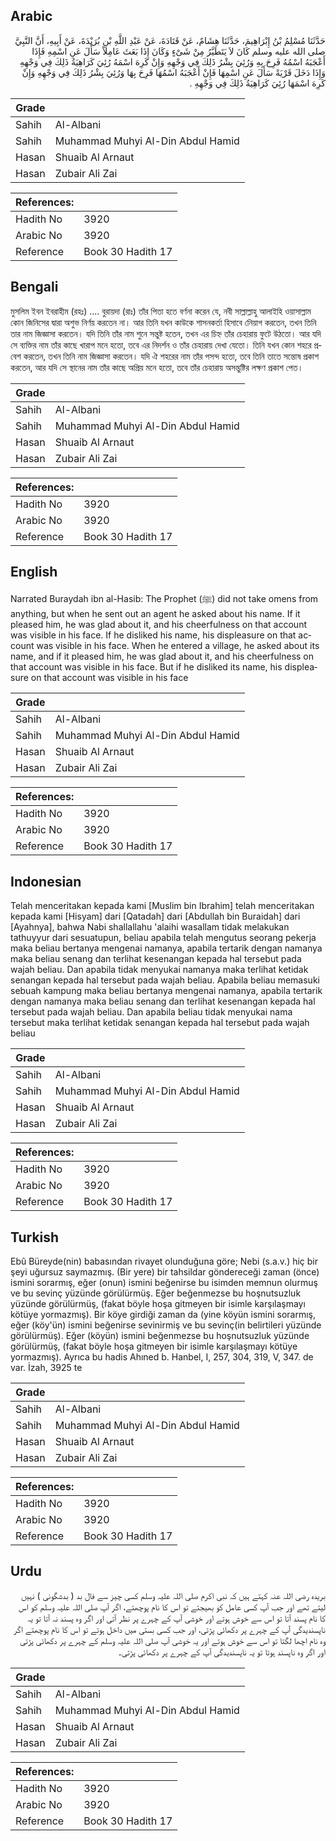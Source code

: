 ## Arabic


<div dir="rtl" lang="ar" style={{fontSize:'larger',backgroundColor:'#f8f9fa',padding:20}}>
حَدَّثَنَا مُسْلِمُ بْنُ إِبْرَاهِيمَ، حَدَّثَنَا هِشَامٌ، عَنْ قَتَادَةَ، عَنْ عَبْدِ اللَّهِ بْنِ بُرَيْدَةَ، عَنْ أَبِيهِ، أَنَّ النَّبِيَّ صلى الله عليه وسلم كَانَ لاَ يَتَطَيَّرُ مِنْ شَىْءٍ وَكَانَ إِذَا بَعَثَ عَامِلاً سَأَلَ عَنِ اسْمِهِ فَإِذَا أَعْجَبَهُ اسْمُهُ فَرِحَ بِهِ وَرُئِيَ بِشْرُ ذَلِكَ فِي وَجْهِهِ وَإِنْ كَرِهَ اسْمَهُ رُئِيَ كَرَاهِيَةُ ذَلِكَ فِي وَجْهِهِ وَإِذَا دَخَلَ قَرْيَةً سَأَلَ عَنِ اسْمِهَا فَإِنْ أَعْجَبَهُ اسْمُهَا فَرِحَ بِهَا وَرُئِيَ بِشْرُ ذَلِكَ فِي وَجْهِهِ وَإِنْ كَرِهَ اسْمَهَا رُئِيَ كَرَاهِيَةُ ذَلِكَ فِي وَجْهِهِ ‏.‏
</div>
<div style={{backgroundColor:'#f8f9fa',padding:20, marginBottom: 10}}><table> <thead> <tr> <th>Grade</th> <th></th> </tr> </thead> <tbody> <tr><td>Sahih</td><td>Al-Albani</td></tr><tr><td>Sahih</td><td>Muhammad Muhyi Al-Din Abdul Hamid</td></tr><tr><td>Hasan</td><td>Shuaib Al Arnaut</td></tr><tr><td>Hasan</td><td>Zubair Ali Zai</td></tr></tbody></table><table> <thead> <tr> <th>References:</th> <th></th> </tr> </thead> <tbody><tr><td>Hadith No</td><td>3920</td></tr><tr><td>Arabic No</td><td>3920</td></tr><tr><td>Reference</td><td>Book 30 Hadith 17</td></tr></tbody></table></div>

## Bengali


<div dir="ltr" lang="bn" style={{fontSize:'larger',backgroundColor:'#f8f9fa',padding:20}}>
মুসলিম ইবন ইবরাহীম (রহঃ) .... বুরায়দা (রাঃ) তাঁর পিতা হতে বর্ণনা করেন যে, নবী সাল্লাল্লাহু আলাইহি ওয়াসাল্লাম কোন জিনিসের দ্বারা অশুভ নির্ণয় করতেন না। আর তিনি যখন কাউকে শাসনকর্তা হিসাবে নিেয়াগ করতেন, তখন তিনি তার নাম জিজ্ঞাসা করতেন। যদি তিনি তাঁর নাম শুনে সন্তুষ্ট হতেন, তখন এর চিহ্ন তাঁর চেহারায় ফুটে উঠতো। আর যদি সে ব্যক্তির নাম তাঁর কাছে খারাপ মনে হতো, তবে এর নিদর্শন ও তাঁর চেহারায় দেখা যেতো। তিনি যখন কোন শহরে প্রবেশ করতেন, তখন তিনি নাম জিজ্ঞাসা করতেন। যদি ঐ শহরের নাম তাঁর পসন্দ হতো, তবে তিনি তাতে সন্তোষ প্রকাশ করতেন, আর যদি সে স্থানের নাম তাঁর কাছে অপ্রিয় মনে হতো, তবে তাঁর চেহারায় অসন্তুষ্টির লক্ষণ প্রকাশ পেত।
</div>
<div style={{backgroundColor:'#f8f9fa',padding:20, marginBottom: 10}}><table> <thead> <tr> <th>Grade</th> <th></th> </tr> </thead> <tbody> <tr><td>Sahih</td><td>Al-Albani</td></tr><tr><td>Sahih</td><td>Muhammad Muhyi Al-Din Abdul Hamid</td></tr><tr><td>Hasan</td><td>Shuaib Al Arnaut</td></tr><tr><td>Hasan</td><td>Zubair Ali Zai</td></tr></tbody></table><table> <thead> <tr> <th>References:</th> <th></th> </tr> </thead> <tbody><tr><td>Hadith No</td><td>3920</td></tr><tr><td>Arabic No</td><td>3920</td></tr><tr><td>Reference</td><td>Book 30 Hadith 17</td></tr></tbody></table></div>

## English


<div dir="ltr" lang="en" style={{fontSize:'larger',backgroundColor:'#f8f9fa',padding:20}}>
Narrated Buraydah ibn al-Hasib: The Prophet (ﷺ) did not take omens from anything, but when he sent out an agent he asked about his name. If it pleased him, he was glad about it, and his cheerfulness on that account was visible in his face. If he disliked his name, his displeasure on that account was visible in his face. When he entered a village, he asked about its name, and if it pleased him, he was glad about it, and his cheerfulness on that account was visible in his face. But if he disliked its name, his displeasure on that account was visible in his face
</div>
<div style={{backgroundColor:'#f8f9fa',padding:20, marginBottom: 10}}><table> <thead> <tr> <th>Grade</th> <th></th> </tr> </thead> <tbody> <tr><td>Sahih</td><td>Al-Albani</td></tr><tr><td>Sahih</td><td>Muhammad Muhyi Al-Din Abdul Hamid</td></tr><tr><td>Hasan</td><td>Shuaib Al Arnaut</td></tr><tr><td>Hasan</td><td>Zubair Ali Zai</td></tr></tbody></table><table> <thead> <tr> <th>References:</th> <th></th> </tr> </thead> <tbody><tr><td>Hadith No</td><td>3920</td></tr><tr><td>Arabic No</td><td>3920</td></tr><tr><td>Reference</td><td>Book 30 Hadith 17</td></tr></tbody></table></div>

## Indonesian


<div dir="ltr" lang="id" style={{fontSize:'larger',backgroundColor:'#f8f9fa',padding:20}}>
Telah menceritakan kepada kami [Muslim bin Ibrahim] telah menceritakan kepada kami [Hisyam] dari [Qatadah] dari [Abdullah bin Buraidah] dari [Ayahnya], bahwa Nabi shallallahu 'alaihi wasallam tidak melakukan tathuyyur dari sesuatupun, beliau apabila telah mengutus seorang pekerja maka beliau bertanya mengenai namanya, apabila tertarik dengan namanya maka beliau senang dan terlihat kesenangan kepada hal tersebut pada wajah beliau. Dan apabila tidak menyukai namanya maka terlihat ketidak senangan kepada hal tersebut pada wajah beliau. Apabila beliau memasuki sebuah kampung maka beliau bertanya mengenai namanya, apabila tertarik dengan namanya maka beliau senang dan terlihat kesenangan kepada hal tersebut pada wajah beliau. Dan apabila beliau tidak menyukai nama tersebut maka terlihat ketidak senangan kepada hal tersebut pada wajah beliau
</div>
<div style={{backgroundColor:'#f8f9fa',padding:20, marginBottom: 10}}><table> <thead> <tr> <th>Grade</th> <th></th> </tr> </thead> <tbody> <tr><td>Sahih</td><td>Al-Albani</td></tr><tr><td>Sahih</td><td>Muhammad Muhyi Al-Din Abdul Hamid</td></tr><tr><td>Hasan</td><td>Shuaib Al Arnaut</td></tr><tr><td>Hasan</td><td>Zubair Ali Zai</td></tr></tbody></table><table> <thead> <tr> <th>References:</th> <th></th> </tr> </thead> <tbody><tr><td>Hadith No</td><td>3920</td></tr><tr><td>Arabic No</td><td>3920</td></tr><tr><td>Reference</td><td>Book 30 Hadith 17</td></tr></tbody></table></div>

## Turkish


<div dir="ltr" lang="tr" style={{fontSize:'larger',backgroundColor:'#f8f9fa',padding:20}}>
Ebû Büreyde(nin) babasından rivayet olunduğuna göre; Nebi (s.a.v.) hiç bir şeyi uğursuz saymazmış. (Bir yere) bir tahsildar göndereceği zaman (önce) ismini sorarmış, eğer (onun) ismini beğenirse bu isimden memnun olurmuş ve bu sevinç yüzünde görülürmüş. Eğer beğenmezse bu hoşnutsuzluk yüzünde görülürmüş, (fakat böyle hoşa gitmeyen bir isimle karşılaşmayı kötüye yormazmış). Bir köye girdiği zaman da (yine köyün ismini sorarmış, eğer (köy'ün) ismini beğenirse sevinirmiş ve bu sevinç(in belirtileri yüzünde görülürmüş). Eğer (köyün) ismini beğenmezse bu hoşnutsuzluk yüzünde görülürmüş, (fakat böyle hoşa gitmeyen bir isimle karşılaşmayı kötüye yormazmış). Ayrıca bu hadis Ahıned b. Hanbel, I, 257, 304, 319, V, 347. de var. İzah, 3925 te
</div>
<div style={{backgroundColor:'#f8f9fa',padding:20, marginBottom: 10}}><table> <thead> <tr> <th>Grade</th> <th></th> </tr> </thead> <tbody> <tr><td>Sahih</td><td>Al-Albani</td></tr><tr><td>Sahih</td><td>Muhammad Muhyi Al-Din Abdul Hamid</td></tr><tr><td>Hasan</td><td>Shuaib Al Arnaut</td></tr><tr><td>Hasan</td><td>Zubair Ali Zai</td></tr></tbody></table><table> <thead> <tr> <th>References:</th> <th></th> </tr> </thead> <tbody><tr><td>Hadith No</td><td>3920</td></tr><tr><td>Arabic No</td><td>3920</td></tr><tr><td>Reference</td><td>Book 30 Hadith 17</td></tr></tbody></table></div>

## Urdu


<div dir="rtl" lang="ur" style={{fontSize:'larger',backgroundColor:'#f8f9fa',padding:20}}>
بریدہ رضی اللہ عنہ کہتے ہیں کہ نبی اکرم صلی اللہ علیہ وسلم کسی چیز سے فال بد ( بدشگونی ) نہیں لیتے تھے اور جب آپ کسی عامل کو بھیجتے تو اس کا نام پوچھتے، اگر آپ صلی اللہ علیہ وسلم کو اس کا نام پسند آتا تو اس سے خوش ہوتے اور خوشی آپ کے چہرے پر نظر آتی اور اگر وہ پسند نہ آتا تو یہ ناپسندیدگی آپ کے چہرے پر دکھائی پڑتی، اور جب کسی بستی میں داخل ہوتے تو اس کا نام پوچھتے اگر وہ نام اچھا لگتا تو اس سے خوش ہوتے اور یہ خوشی آپ صلی اللہ علیہ وسلم کے چہرے پر دکھائی پڑتی اور اگر وہ ناپسند ہوتا تو یہ ناپسندیدگی آپ کے چہرے پر دکھائی پڑتی۔
</div>
<div style={{backgroundColor:'#f8f9fa',padding:20, marginBottom: 10}}><table> <thead> <tr> <th>Grade</th> <th></th> </tr> </thead> <tbody> <tr><td>Sahih</td><td>Al-Albani</td></tr><tr><td>Sahih</td><td>Muhammad Muhyi Al-Din Abdul Hamid</td></tr><tr><td>Hasan</td><td>Shuaib Al Arnaut</td></tr><tr><td>Hasan</td><td>Zubair Ali Zai</td></tr></tbody></table><table> <thead> <tr> <th>References:</th> <th></th> </tr> </thead> <tbody><tr><td>Hadith No</td><td>3920</td></tr><tr><td>Arabic No</td><td>3920</td></tr><tr><td>Reference</td><td>Book 30 Hadith 17</td></tr></tbody></table></div>